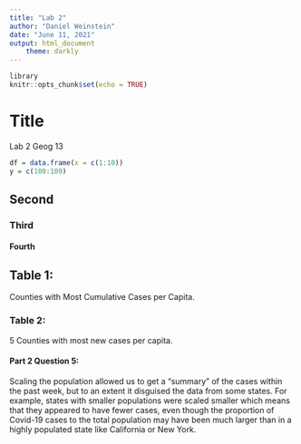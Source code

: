 ```yaml
---
title: "Lab 2"
author: "Daniel Weinstein"
date: "June 11, 2021"
output: html_document
    theme: darkly
---
```


```r
library
knitr::opts_chunk$set(echo = TRUE)
```

# Title 

Lab 2 Geog 13

```r
df = data.frame(x = c(1:10))
y = c(100:109)
```

## Second
### Third
#### Fourth

## Table 1: 

Counties with Most Cumulative Cases per Capita.

### Table 2: 

5 Counties with most new cases per capita.


#### Part 2 Question 5: 

Scaling the population allowed us to get a "summary" of the cases within the past week, but to an extent it disguised the data from some states. For example, states with smaller populations were scaled smaller which means that they appeared to have fewer cases, even though the proportion of Covid-19 cases to the total population may have been much larger than in a highly populated state like California or New York. 
